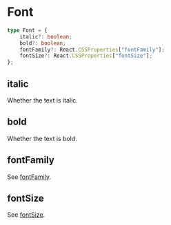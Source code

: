 # Font

```ts
type Font = {
    italic?: boolean;
    bold?: boolean;
    fontFamily?: React.CSSProperties["fontFamily"];
    fontSize?: React.CSSProperties["fontSize"];
};
```

## italic

Whether the text is italic.

## bold

Whether the text is bold.

## fontFamily

See [fontFamily](https://developer.mozilla.org/en-US/docs/Web/CSS/font-family).

## fontSize

See [fontSize](https://developer.mozilla.org/en-US/docs/Web/CSS/font-size).
